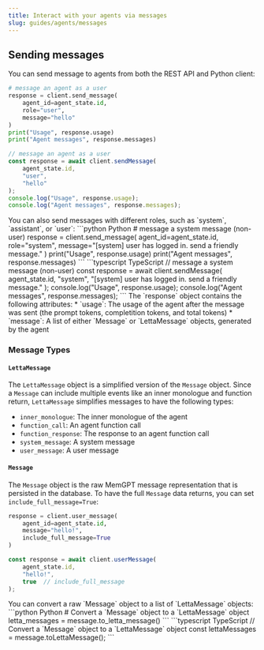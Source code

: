 ```yaml
---
title: Interact with your agents via messages
slug: guides/agents/messages
---
```


## Sending messages
You can send message to agents from both the REST API and Python client:
<CodeGroup>
```python Python
# message an agent as a user
response = client.send_message(
    agent_id=agent_state.id,
    role="user",
    message="hello"
)
print("Usage", response.usage)
print("Agent messages", response.messages)
```
```typescript TypeScript
// message an agent as a user
const response = await client.sendMessage(
    agent_state.id,
    "user",
    "hello"
);
console.log("Usage", response.usage);
console.log("Agent messages", response.messages);
```
</CodeGroup>
You can also send messages with different roles, such as `system`, `assistant`, or `user`:
<CodeGroup>
```python Python
# message a system message (non-user)
response = client.send_message(
    agent_id=agent_state.id,
    role="system",
    message="[system] user has logged in. send a friendly message."
)
print("Usage", response.usage)
print("Agent messages", response.messages)
```
```typescript TypeScript
// message a system message (non-user)
const response = await client.sendMessage(
    agent_state.id,
    "system",
    "[system] user has logged in. send a friendly message."
);
console.log("Usage", response.usage);
console.log("Agent messages", response.messages);
```
</CodeGroup>
The `response` object contains the following attributes:
* `usage`: The usage of the agent after the message was sent (the prompt tokens, completition tokens, and total tokens)
* `message`: A list of either `Message` or `LettaMessage` objects, generated by the agent


### Message Types

#### `LettaMessage`
The `LettaMessage` object is a simplified version of the `Message` object. Since a `Message` can include multiple events like an inner monologue and function return, `LettaMessage` simplifies messages to have the following types:
* `inner_monologue`: The inner monologue of the agent
* `function_call`: An agent function call
* `function_response`: The response to an agent function call
* `system_message`: A system message
* `user_message`: A user message


#### `Message`
The `Message` object is the raw MemGPT message representation that is persisted in the database. To have the full `Message` data returns, you can set `include_full_message=True`:
<CodeGroup>
```python Python
response = client.user_message(
    agent_id=agent_state.id,
    message="hello!",
    include_full_message=True
)
```
```typescript TypeScript
const response = await client.userMessage(
    agent_state.id,
    "hello!",
    true  // include_full_message
);
```
</CodeGroup>
You can convert a raw `Message` object to a list of `LettaMessage` objects:
<CodeGroup>
```python Python
# Convert a `Message` object to a `LettaMessage` object
letta_messages = message.to_letta_message()
```
```typescript TypeScript
// Convert a `Message` object to a `LettaMessage` object
const lettaMessages = message.toLettaMessage();
```
</CodeGroup>
